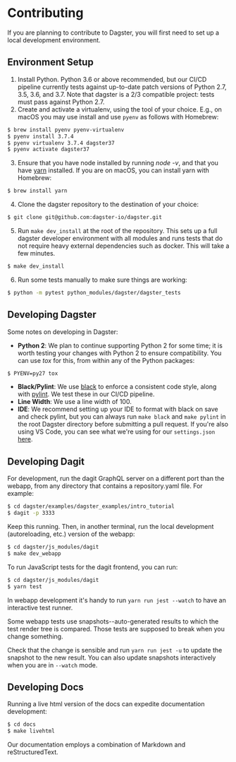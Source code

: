 
<DynamicMetaTags
  title="Contributing | Dagster"
  description="Dagster is a system for building modern data applications."
/>

# Contributing

If you are planning to contribute to Dagster, you will first need to set
up a local development environment.

## Environment Setup

1.  Install Python. Python 3.6 or above recommended, but our CI/CD
    pipeline currently tests against up-to-date patch versions of Python
    2.7, 3.5, 3.6, and 3.7. Note that dagster is a 2/3 compatible
    project: tests must pass against Python 2.7.
2.  Create and activate a virtualenv, using the tool of your choice.
    E.g., on macOS you may use install and use `pyenv` as follows with
    Homebrew:

```bash
$ brew install pyenv pyenv-virtualenv
$ pyenv install 3.7.4
$ pyenv virtualenv 3.7.4 dagster37
$ pyenv activate dagster37
```

3.  Ensure that you have node installed by running _node -v_, and that you have
    [yarn](https://yarnpkg.com/lang/en/) installed. If you are on macOS,
    you can install yarn with Homebrew:

```bash
$ brew install yarn
```

4.  Clone the dagster repository to the destination of your choice:

```bash
$ git clone git@github.com:dagster-io/dagster.git
```

5.  Run `make dev_install` at the root of the repository. This sets up a
    full dagster developer environment with all modules and runs tests
    that do not require heavy external dependencies such as docker. This
    will take a few minutes.

```bash
$ make dev_install
```

6.  Run some tests manually to make sure things are working:

```bash
$ python -m pytest python_modules/dagster/dagster_tests
```

## Developing Dagster

Some notes on developing in Dagster:

- **Python 2**: We plan to continue supporting Python 2 for some time;
  it is worth testing your changes with Python 2 to ensure
  compatibility. You can use _tox_ for this, from within
  any of the Python packages:

```bash
$ PYENV=py27 tox
```

- **Black/Pylint**: We use [black](https://github.com/python/black) to
  enforce a consistent code style, along with
  [pylint](https://www.pylint.org/). We test these in our CI/CD
  pipeline.
- **Line Width**: We use a line width of 100.
- **IDE**: We recommend setting up your IDE to format with black on
  save and check pylint, but you can always run `make black` and
  `make pylint` in the root Dagster directory before submitting a pull
  request. If you're also using VS Code, you can see what we're
  using for our `settings.json`
  [here](https://gist.github.com/natekupp/7a17a9df8d2064e5389cc84aa118a896).

## Developing Dagit

For development, run the dagit GraphQL server on a different port than
the webapp, from any directory that contains a repository.yaml file. For
example:

```bash
$ cd dagster/examples/dagster_examples/intro_tutorial
$ dagit -p 3333
```

Keep this running. Then, in another terminal, run the local development
(autoreloading, etc.) version of the webapp:

```bash
$ cd dagster/js_modules/dagit
$ make dev_webapp
```

To run JavaScript tests for the dagit frontend, you can run:

```bash
$ cd dagster/js_modules/dagit
$ yarn test
```

In webapp development it's handy to run `yarn run jest --watch` to have
an interactive test runner.

Some webapp tests use snapshots--auto-generated results to which the
test render tree is compared. Those tests are supposed to break when you
change something.

Check that the change is sensible and run `yarn run jest -u` to update
the snapshot to the new result. You can also update snapshots
interactively when you are in `--watch` mode.

## Developing Docs

Running a live html version of the docs can expedite documentation
development:

```bash
$ cd docs
$ make livehtml
```

Our documentation employs a combination of Markdown and
reStructuredText.
